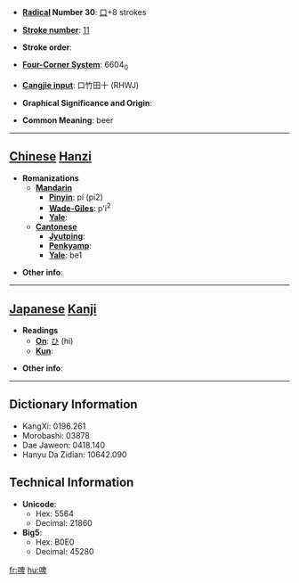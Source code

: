* '''[[Wiktionary:Chinese radical index| Radical]] Number 30''': [[Wiktionary:Chinese radical index 口|口]]+8 strokes

* '''[[Wiktionary:Chinese total strokes index|Stroke number]]''': [[Wiktionary:Chinese total strokes index 11|11]]

* '''Stroke order''': 

* '''[[Wiktionary:Chinese four corner index|Four-Corner System]]''': 6604<sub>0</sub>

* '''[[Wiktionary:Chinese Cangjie index|Cangjie input]]''': 口竹田十 (RHWJ)

* '''Graphical Significance and Origin''': 

* '''Common Meaning''': beer

----

== [[Chinese]] [[Hanzi]] ==

* '''Romanizations'''
** '''[[Mandarin]]'''
*** '''[[Pinyin]]''': pí (pi2)
*** '''[[Wade-Giles]]''': p'i<sup>2</sup>
*** '''[[Yale]]''': 
** '''[[Cantonese]]'''
*** '''[[Jyutping]]''':
*** '''[[Penkyamp]]''': 
*** '''[[Yale]]''': be1

* '''Other info''': 

----

== [[Japanese]] [[Kanji]] ==

* '''Readings'''
** '''[[On]]''': [[ひ]] (hi)
** '''[[Kun]]''': 

* '''Other info''':  

----

== Dictionary Information ==

* KangXi: 0196.261
* Morobashi: 03878
* Dae Jaweon: 0418.140
* Hanyu Da Zidian: 10642.090

== Technical Information ==

* '''Unicode''':
** Hex: 5564
** Decimal: 21860
* '''Big5''':
** Hex: B0E0
** Decimal: 45280

[[fr:啤]]
[[hu:啤]]